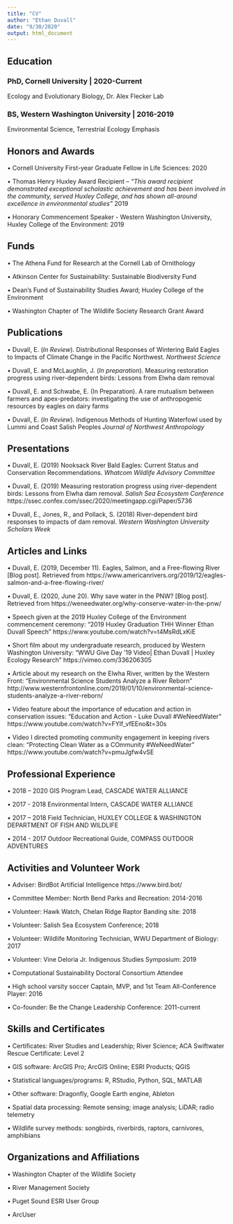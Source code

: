 ```yaml
---
title: "CV"
author: "Ethan Duvall"
date: "9/30/2020"
output: html_document
---
```


## **Education**

### PhD, Cornell University | 2020-Current
Ecology and Evolutionary Biology, Dr. Alex Flecker Lab

### BS, Western Washington University | 2016-2019
Environmental Science, Terrestrial Ecology Emphasis 


## **Honors and Awards**

• Cornell University First-year Graduate Fellow in Life Sciences: 2020
 
• Thomas Henry Huxley Award Recipient – *"This award recipient demonstrated exceptional scholastic achievement and has been involved in the community, served Huxley College, and has shown all-around excellence in environmental studies”* 2019

• Honorary Commencement Speaker - Western Washington University, Huxley College of the Environment: 2019


## **Funds**

• The Athena Fund for Research at the Cornell Lab of Ornithology

• Atkinson Center for Sustainability: Sustainable Biodiversity Fund

• Dean’s Fund of Sustainability Studies Award; Huxley College of the Environment

• Washington Chapter of The Wildlife Society Research Grant Award 


## **Publications** 

•	Duvall, E. (*In Review*). Distributional Responses of Wintering Bald Eagles to Impacts of Climate Change in the Pacific Northwest. *Northwest Science*

•	Duvall, E. and McLaughlin, J. (*In preparation*). Measuring restoration progress using river-dependent 
birds: Lessons from Elwha dam removal

• Duvall, E. and Schwabe, E. (In Preparation). A rare mutualism between farmers and apex-predators: investigating the use of anthropogenic resources by eagles on dairy farms

•	Duvall, E. (*In Review*). Indigenous Methods of Hunting Waterfowl used by Lummi and Coast Salish Peoples *Journal of Northwest Anthropology*


## **Presentations**

•	Duvall, E. (2019) Nooksack River Bald Eagles: Current Status and Conservation Recommendations. *Whatcom Wildlife Advisory Committee*

•	Duvall, E. (2019) Measuring restoration progress using river-dependent birds: Lessons from Elwha dam removal. *Salish Sea Ecosystem Conference* https://ssec.confex.com/ssec/2020/meetingapp.cgi/Paper/5736

•	Duvall, E., Jones, R., and Pollack, S. (2018) River-dependent bird responses to impacts of dam removal. *Western Washington University Scholars Week*


## **Articles and Links**

•	Duvall, E. (2019, December 11). Eagles, Salmon, and a Free-flowing River [Blog post]. Retrieved from 
https://www.americanrivers.org/2019/12/eagles-salmon-and-a-free-flowing-river/

•	Duvall, E. (2020, June 20). Why save water in the PNW? [Blog post]. Retrieved from https://weneedwater.org/why-conserve-water-in-the-pnw/

•	Speech given at the 2019 Huxley College of the Environment commencement ceremony:
“2019 Huxley Graduation THH Winner Ethan Duvall Speech”
https://www.youtube.com/watch?v=t4MsRdLxKiE

•	Short film about my undergraduate research, produced by Western Washington University:
“WWU Give Day ’19 Video| Ethan Duvall | Huxley Ecology Research”
	https://vimeo.com/336206305

•	Article about my research on the Elwha River, written by the Western Front:
“Environmental Science Students Analyze a River Reborn”
http://www.westernfrontonline.com/2019/01/10/environmental-science-students-analyze-a-river-reborn/

•	Video feature about the importance of education and action in conservation issues:
"Education and Action - Luke Duvall #WeNeedWater"
https://www.youtube.com/watch?v=FYlf_vfEEno&t=30s

•	Video I directed promoting community engagement in keeping rivers clean:
"Protecting Clean Water as a COmmunity #WeNeedWater"
https://www.youtube.com/watch?v=pmuJgfw4vSE

## **Professional Experience**

•	2018 – 2020
GIS Program Lead, CASCADE WATER ALLIANCE

•	2017 - 2018 
Environmental Intern, CASCADE WATER ALLIANCE

•	2017 – 2018 
Field Technician, HUXLEY COLLEGE & WASHINGTON DEPARTMENT OF FISH AND WILDLIFE

•	2014 - 2017 
Outdoor Recreational Guide, COMPASS OUTDOOR ADVENTURES


## **Activities and Volunteer Work**

• Adviser: BirdBot Artificial Intelligence https://www.bird.bot/

• Committee Member: North Bend Parks and Recreation: 2014-2016

•	Volunteer: Hawk Watch, Chelan Ridge Raptor Banding site: 2018

•	Volunteer: Salish Sea Ecosystem Conference; 2018

•	Volunteer: Wildlife Monitoring Technician, WWU Department of Biology: 2017

•	Volunteer: Vine Deloria Jr. Indigenous Studies Symposium: 2019

•	Computational Sustainability Doctoral Consortium Attendee

•	High school varsity soccer Captain, MVP, and 1st Team All-Conference Player: 2016 

• Co-founder: Be the Change Leadership Conference: 2011-current


## **Skills and Certificates**

•	Certificates: River Studies and Leadership; River Science; ACA Swiftwater Rescue Certificate: Level 2 

• GIS software: ArcGIS Pro; ArcGIS Online; ESRI Products; QGIS

• Statistical languages/programs: R, RStudio, Python, SQL, MATLAB

• Other software: Dragonfly, Google Earth engine, Ableton 

• Spatial data processing: Remote sensing; image analysis; LiDAR; radio telemetry

• Wildlife survey methods: songbirds, riverbirds, raptors, carnivores, amphibians


## **Organizations and Affiliations**

•	Washington Chapter of the Wildlife Society

•	River Management Society

•	Puget Sound ESRI User Group

•	ArcUser



